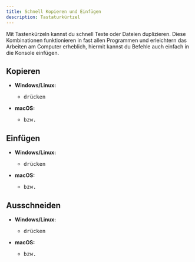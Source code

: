```yaml
---
title: Schnell Kopieren und Einfügen
description: Tastaturkürtzel
---
```



Mit Tastenkürzeln kannst du schnell Texte oder Dateien duplizieren.
Diese Kombinationen funktionieren in fast allen Programmen und erleichtern das Arbeiten am Computer erheblich, hiermit kannst du Befehle auch einfach in die Konsole einfügen.

## Kopieren

- **Windows/Linux:**

  - <Kbd windows="Strg+C" /> drücken

- **macOS:**

  - <Kbd windows="Cmd+C" /> bzw. <Kbd windows="⌘" />
    <Kbd windows="C" />

## Einfügen

- **Windows/Linux:**

  - <Kbd windows="Strg+V" /> drücken

- **macOS:**

  - <Kbd windows="Cmd+V" /> bzw. <Kbd windows="⌘" />
    <Kbd windows="V" />

## Ausschneiden

- **Windows/Linux:**

  - <Kbd windows="Strg+X" /> drücken

- **macOS:**

  - <Kbd windows="Cmd+X" /> bzw. <Kbd windows="⌘" />
    <Kbd windows="X" />

